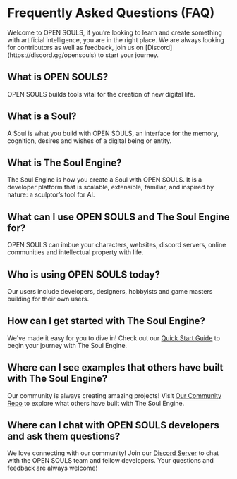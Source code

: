 
# Frequently Asked Questions (FAQ)

<Callout type="warning" emoji="⚠️">
Welcome to OPEN SOULS, if you’re looking to learn and create something with artificial intelligence, you are in the right place. We are always looking for contributors as well as feedback, join us on [Discord](https://discord.gg/opensouls) to start your journey.
</Callout>

## What is OPEN SOULS?

OPEN SOULS builds tools vital for the creation of new digital life.

## What is a Soul?

A Soul is what you build with OPEN SOULS, an interface for the memory, cognition, desires and wishes of a digital being or entity.

## What is The Soul Engine?

The Soul Engine is how you create a Soul with OPEN SOULS. It is a developer platform that is scalable, extensible, familiar, and inspired by nature: a sculptor’s tool for AI.

## What can I use OPEN SOULS and The Soul Engine for?

OPEN SOULS can imbue your characters, websites, discord servers, online communities and intellectual property with life.

## Who is using OPEN SOULS today?

Our users include developers, designers, hobbyists and game masters building for their own users.

## How can I get started with The Soul Engine?

We've made it easy for you to dive in! Check out our [Quick Start Guide](https://docs.souls.chat/) to begin your journey with The Soul Engine.

## Where can I see examples that others have built with The Soul Engine?

Our community is always creating amazing projects! Visit [Our Community Repo](https://github.com/opensouls/community/tree/main/library) to explore what others have built with The Soul Engine.

## Where can I chat with OPEN SOULS developers and ask them questions?

We love connecting with our community! Join our [Discord Server](https://discord.gg/opensouls) to chat with the OPEN SOULS team and fellow developers. Your questions and feedback are always welcome!
